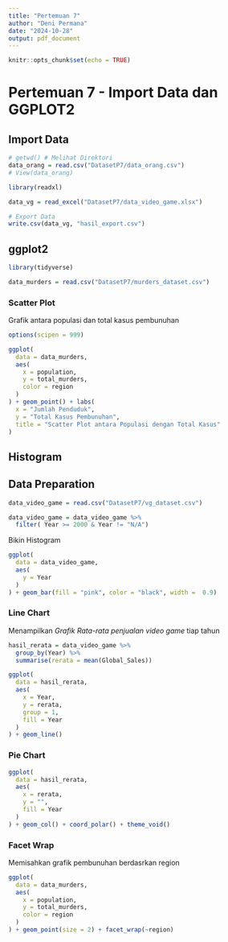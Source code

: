 ```yaml
---
title: "Pertemuan 7"
author: "Deni Permana"
date: "2024-10-28"
output: pdf_document
---
```


```r
knitr::opts_chunk$set(echo = TRUE)
```

# Pertemuan 7 - Import Data dan GGPLOT2

## Import Data
```r
# getwd() # Melihat Direktori
data_orang = read.csv("DatasetP7/data_orang.csv")
# View(data_orang)
```

```r
library(readxl)

data_vg = read_excel("DatasetP7/data_video_game.xlsx")

# Export Data
write.csv(data_vg, "hasil_export.csv")
```

## ggplot2

```r
library(tidyverse)
```

```r
data_murders = read.csv("DatasetP7/murders_dataset.csv")
```

### Scatter Plot

Grafik antara populasi dan total kasus pembunuhan

```r
options(scipen = 999)

ggplot(
  data = data_murders,
  aes(
    x = population,
    y = total_murders,
    color = region
  )
) + geom_point() + labs(
  x = "Jumlah Penduduk",
  y = "Total Kasus Pembunuhan",
  title = "Scatter Plot antara Populasi dengan Total Kasus"
)
```

## Histogram

## Data Preparation 
```r
data_video_game = read.csv("DatasetP7/vg_dataset.csv")

data_video_game = data_video_game %>%
  filter( Year >= 2000 & Year != "N/A")
```

Bikin Histogram

```r
ggplot(
  data = data_video_game,
  aes(
    y = Year
  )
) + geom_bar(fill = "pink", color = "black", width =  0.9)
```

### Line Chart

Menampilkan *Grafik Rata-rata penjualan* _video game_ tiap tahun

```r
hasil_rerata = data_video_game %>%
  group_by(Year) %>%
  summarise(rerata = mean(Global_Sales))

ggplot(
  data = hasil_rerata,
  aes(
    x = Year,
    y = rerata,
    group = 1,
    fill = Year
  )
) + geom_line()
```

### Pie Chart

```r
ggplot(
  data = hasil_rerata,
  aes(
    x = rerata,
    y = "",
    fill = Year
  )
) + geom_col() + coord_polar() + theme_void()
```

### Facet Wrap

Memisahkan grafik pembunuhan berdasrkan region

```r
ggplot(
  data = data_murders,
  aes(
    x = population,
    y = total_murders,
    color = region
  )
) + geom_point(size = 2) + facet_wrap(~region)
```

